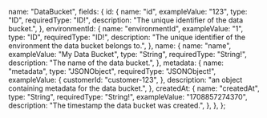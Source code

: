   name: "DataBucket",
  fields: {
    id: {
      name: "id",
      exampleValue: "123",
      type: "ID",
      requiredType: "ID!",
      description: "The unique identifier of the data bucket.",
    },
    environmentId: {
      name: "environmentId",
      exampleValue: "1",
      type: "ID",
      requiredType: "ID!",
      description:
        "The unique identifier of the environment the data bucket belongs to.",
    },
    name: {
      name: "name",
      exampleValue: "My Data Bucket",
      type: "String",
      requiredType: "String!",
      description: "The name of the data bucket.",
    },
    metadata: {
      name: "metadata",
      type: "JSONObject",
      requiredType: "JSONObject!",
      exampleValue: {
        customerId: "customer-123",
      },
      description: "an object containing metadata for the data bucket.",
    },
    createdAt: {
      name: "createdAt",
      type: "String",
      requiredType: "String!",
      exampleValue: "1708857274370",
      description: "The timestamp the data bucket was created.",
    },
  },
};
